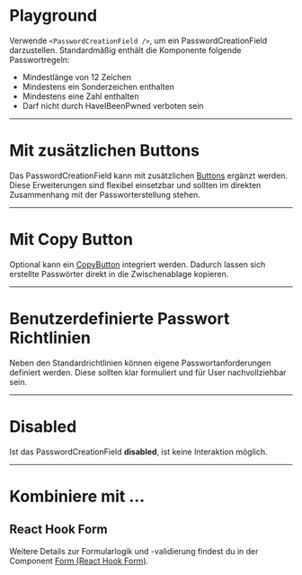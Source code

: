 # Playground 

Verwende `<PasswordCreationField />`, um ein PasswordCreationField darzustellen. Standardmäßig enthält die Komponente folgende Passwortregeln:
* Mindestlänge von 12 Zeichen
* Mindestens ein Sonderzeichen enthalten
* Mindestens eine Zahl enthalten
* Darf nicht durch HaveIBeenPwned verboten sein

<LiveCodeEditor />

---

# Mit zusätzlichen Buttons

Das PasswordCreationField kann mit zusätzlichen [Buttons](/03-components/actions/button) ergänzt werden. Diese Erweiterungen sind flexibel einsetzbar und sollten im direkten Zusammenhang mit der Passworterstellung stehen.

<LiveCodeEditor example="buttons" editorCollapsed />

---

# Mit Copy Button

Optional kann ein [CopyButton](/03-components/actions/copy-button) integriert werden. Dadurch lassen sich erstellte Passwörter direkt in die Zwischenablage kopieren.

<LiveCodeEditor example="copyButton" editorCollapsed />

---

# Benutzerdefinierte Passwort Richtlinien

Neben den Standardrichtlinien können eigene Passwortanforderungen definiert werden. Diese sollten klar formuliert und für User nachvollziehbar sein.

<LiveCodeEditor example="rules" editorCollapsed />

---

# Disabled

Ist das PasswordCreationField **disabled**, ist keine Interaktion möglich. 

<LiveCodeEditor example="disabled" editorCollapsed />

---

# Kombiniere mit ...

## React Hook Form

Weitere Details zur Formularlogik und -validierung findest du in der Component [Form (React Hook Form)](/03-components/form-controls/form-react-hook-form).

<LiveCodeEditor example="form" editorCollapsed />
